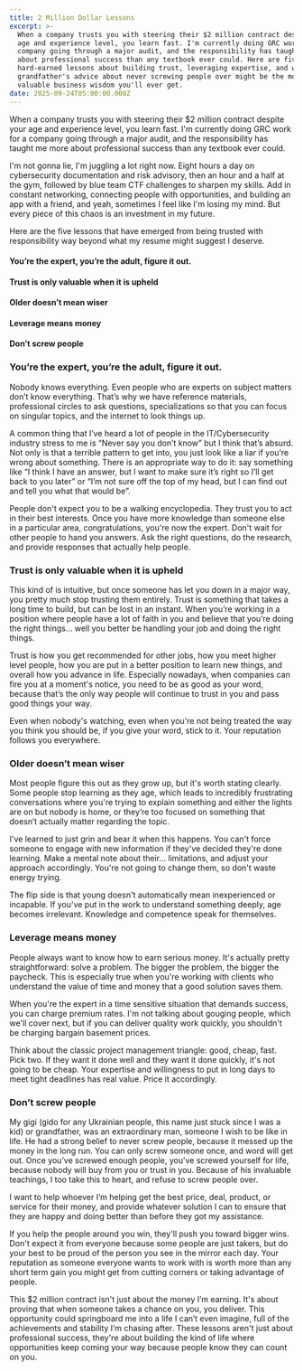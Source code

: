 ```yaml
---
title: 2 Million Dollar Lessons
excerpt: >-
  When a company trusts you with steering their $2 million contract despite your
  age and experience level, you learn fast. I'm currently doing GRC work for a
  company going through a major audit, and the responsibility has taught me more
  about professional success than any textbook ever could. Here are five
  hard-earned lessons about building trust, leveraging expertise, and why your
  grandfather's advice about never screwing people over might be the most
  valuable business wisdom you'll ever get.
date: 2025-09-24T05:00:00.000Z
---
```


When a company trusts you with steering their $2 million contract despite your age and experience level, you learn fast. I'm currently doing GRC work for a company going through a major audit, and the responsibility has taught me more about professional success than any textbook ever could.

I'm not gonna lie, I'm juggling a lot right now. Eight hours a day on cybersecurity documentation and risk advisory, then an hour and a half at the gym, followed by blue team CTF challenges to sharpen my skills. Add in constant networking, connecting people with opportunities, and building an app with a friend, and yeah, sometimes I feel like I'm losing my mind. But every piece of this chaos is an investment in my future.

Here are the five lessons that have emerged from being trusted with responsibility way beyond what my resume might suggest I deserve.

#### You’re the expert, you’re the adult, figure it out. 

#### Trust is only valuable when it is upheld

#### Older doesn’t mean wiser

#### Leverage means money

#### Don’t screw people 

### You’re the expert, you’re the adult, figure it out. 

Nobody knows everything. Even people who are experts on subject matters don’t know everything. That’s why we have reference materials, professional circles to ask questions, specializations so that you can focus on singular topics, and the internet to look things up. 

A common thing that I’ve heard a lot of people in the IT/Cybersecurity industry stress to me is “Never say you don’t know” but I think that’s absurd. Not only is that a terrible pattern to get into, you just look like a liar if you’re wrong about something. There is an appropriate way to do it: say something like “I think I have an answer, but I want to make sure it’s right so I’ll get back to you later” or “I’m not sure off the top of my head, but I can find out and tell you what that would be”. 

People don't expect you to be a walking encyclopedia. They trust you to act in their best interests. Once you have more knowledge than someone else in a particular area, congratulations, you're now the expert. Don't wait for other people to hand you answers. Ask the right questions, do the research, and provide responses that actually help people.

### Trust is only valuable when it is upheld

This kind of is intuitive, but once someone has let you down in a major way, you pretty much stop trusting them entirely. Trust is something that takes a long time to build, but can be lost in an instant. When you’re working in a position where people have a lot of faith in you and believe that you’re doing the right things… well you better be handling your job and doing the right things. 

Trust is how you get recommended for other jobs, how you meet higher level people, how you are put in a better position to learn new things, and overall how you advance in life. Especially nowadays, when companies can fire you at a moment's notice, you need to be as good as your word, because that’s the only way people will continue to trust in you and pass good things your way.

Even when nobody's watching, even when you're not being treated the way you think you should be, if you give your word, stick to it. Your reputation follows you everywhere.

### Older doesn’t mean wiser

Most people figure this out as they grow up, but it's worth stating clearly. Some people stop learning as they age, which leads to incredibly frustrating conversations where you're trying to explain something and either the lights are on but nobody is home, or they’re too focused on something that doesn’t actually matter regarding the topic.

I've learned to just grin and bear it when this happens. You can't force someone to engage with new information if they've decided they're done learning. Make a mental note about their… limitations, and adjust your approach accordingly. You're not going to change them, so don't waste energy trying.

The flip side is that young doesn't automatically mean inexperienced or incapable. If you've put in the work to understand something deeply, age becomes irrelevant. Knowledge and competence speak for themselves.


### Leverage means money

People always want to know how to earn serious money. It's actually pretty straightforward: solve a problem. The bigger the problem, the bigger the paycheck. This is especially true when you're working with clients who understand the value of time and money that a good solution saves them.

When you're the expert in a time sensitive situation that demands success, you can charge premium rates. I'm not talking about gouging people, which we'll cover next, but if you can deliver quality work quickly, you shouldn't be charging bargain basement prices.

Think about the classic project management triangle: good, cheap, fast. Pick two. If they want it done well and they want it done quickly, it's not going to be cheap. Your expertise and willingness to put in long days to meet tight deadlines has real value. Price it accordingly.

### Don’t screw people

My gigi (gido for any Ukrainian people, this name just stuck since I was a kid) or grandfather, was an extraordinary man, someone I wish to be like in life. He had a strong belief to never screw people, because it messed up the money in the long run. You can only screw someone once, and word will get out. Once you’ve screwed enough people, you’ve screwed yourself for life, because nobody will buy from you or trust in you. Because of his invaluable teachings, I too take this to heart, and refuse to screw people over. 

I want to help whoever I’m helping get the best price, deal, product, or service for their money, and provide whatever solution I can to ensure that they are happy and doing better than before they got my assistance. 

If you help the people around you win, they'll push you toward bigger wins. Don't expect it from everyone because some people are just takers, but do your best to be proud of the person you see in the mirror each day. Your reputation as someone everyone wants to work with is worth more than any short term gain you might get from cutting corners or taking advantage of people.




This $2 million contract isn't just about the money I’m earning. It's about proving that when someone takes a chance on you, you deliver. This opportunity could springboard me into a life I can’t even imagine, full of the achievements and stability I’m chasing after. These lessons aren't just about professional success, they're about building the kind of life where opportunities keep coming your way because people know they can count on you.


